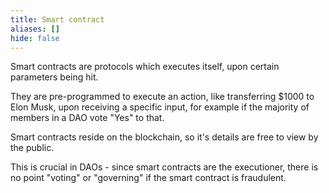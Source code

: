 ```yaml
---
title: Smart contract
aliases: []
hide: false
---
```


Smart contracts are protocols which executes itself, upon certain parameters being hit.

They are pre-programmed to execute an action, like transferring $1000 to Elon Musk, upon receiving a specific input, for example if the majority of members in a DAO vote "Yes" to that.

Smart contracts reside on the blockchain, so it's details are free to view by the public.

This is crucial in DAOs - since smart contracts are the executioner, there is no point "voting" or "governing" if the smart contract is fraudulent.
